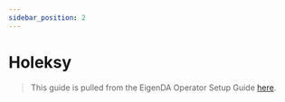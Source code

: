 ```yaml
---
sidebar_position: 2
---
```


# Holeksy

> This guide is pulled from the EigenDA Operator Setup Guide [here](https://github.com/Layr-Labs/eigenda-operator-setup/blob/master/holesky/README.md).


<Holesky />